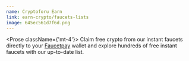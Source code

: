 ```yaml
---
name: Cryptoforu Earn
link: earn-crypto/faucets-lists
image: 645ec561d7f6d.png
---
```


<Prose className={'mt-4'}>
  Claim free crypto from our instant faucets directly to your
  [Faucetpay](https://faucetpay.io/?r=840871) wallet
  and explore hundreds of free instant faucets with our up-to-date list.
</Prose>